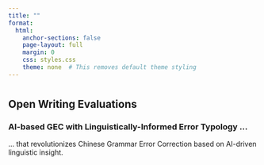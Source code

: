 ```yaml
---
title: ""
format:
  html:
    anchor-sections: false
    page-layout: full
    margin: 0
    css: styles.css
    theme: none  # This removes default theme styling
---
```



<div class="intro-section">
  <h1></h1>
  <h2>Open Writing Evaluations</h2>
</div>

<div class="content-section">
  <h3>AI-based GEC with Linguistically-Informed Error Typology ... </h3>
  <p>... that revolutionizes Chinese Grammar Error Correction based on AI-driven linguistic insight.</p>
</div>